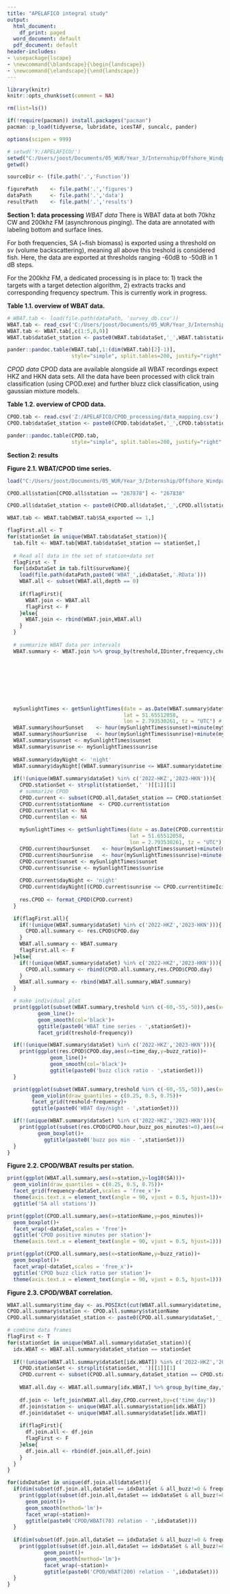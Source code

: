 ```yaml
---
title: "APELAFICO integral study"
output:
  html_document:
    df_print: paged
  word_document: default
  pdf_document: default
header-includes:
- \usepackage{lscape}
- \newcommand{\blandscape}{\begin{landscape}}
- \newcommand{\elandscape}{\end{landscape}}
---
```

  
```r
library(knitr)
knitr::opts_chunk$set(comment = NA)

rm(list=ls())

if(!require(pacman)) install.packages("pacman")
pacman::p_load(tidyverse, lubridate, icesTAF, suncalc, pander)

options(scipen = 999)

# setwd('Y:/APELAFICO/')
setwd("C:/Users/joost/Documents/05_WUR/Year_3/Internship/Offshore_Windparks/OWF_Project_folder/Internship_OWF")
getwd()

sourceDir <- (file.path('.','Function'))

figurePath    <- file.path('.','figures')
dataPath      <- file.path('.','data')
resultPath    <- file.path('.','results')
```

**Section 1: data processing**
*WBAT data*
There is WBAT data at both 70khz CW and 200khz FM (asynchronous pinging). The data are annotated with labeling bottom and surface lines.

For both frequencies, SA (~fish biomass) is exported using a threshold on sv (volume backscattering), meaning all above this treshold is considered fish. Here, the data are exported at thresholds ranging -60dB to -50dB in 1 dB steps.

For the 200khz FM, a dedicated processing is in place to: 1) track the targets with a target detection algorithm, 2) extracts tracks and corresponding frequency spectrum. This is currently work in progress.

**Table 1.1. overview of WBAT data.**
```r
# WBAT.tab <- load(file.path(dataPath, 'survey_db.csv'))
WBAT.tab <- read_csv('C:/Users/joost/Documents/05_WUR/Year_3/Internship/Offshore_Windparks/OWF_Project_folder/Internship_OWF/Data/survey_db.csv')
WBAT.tab <- WBAT.tab[,c(1:5,8,9)]
WBAT.tab$dataSet_station <- paste0(WBAT.tab$dataSet,'_',WBAT.tab$station)

pander::pandoc.table(WBAT.tab[,1:(dim(WBAT.tab)[2]-1)],
                     style="simple", split.tables=200, justify="right", missing=".")

```
*CPOD data*
CPOD data are available alongside all WBAT recordings expect HKZ and HKN data sets. All the data have been processed with click train classification (using CPOD.exe) and further bluzz click classification, using gaussian mixture models.

**Table 1.2. overview of CPOD data.**
```r
CPOD.tab <- read.csv('Z:/APELAFICO/CPOD_processing/data_mapping.csv')
CPOD.tab$dataSet_station <- paste0(CPOD.tab$dataSet,'_',CPOD.tab$station)

pander::pandoc.table(CPOD.tab,
                     style="simple", split.tables=200, justify="right", missing=".")

```

**Section 2: results**


**Figure 2.1. WBAT/CPOD time series.**
```r
load("C:/Users/joost/Documents/05_WUR/Year_3/Internship/Offshore_Windparks/OWF_Project_folder/Internship_OWF/data/CPOD_all.RData")

CPOD.all$station[CPOD.all$station == "267878"] <- "267838"

CPOD.all$dataSet_station <- paste0(CPOD.all$dataSet,'_',CPOD.all$station)

WBAT.tab <- WBAT.tab[WBAT.tab$SA_exported == 1,]

flagFirst.all <- T
for(stationSet in unique(WBAT.tab$dataSet_station)){
  tab.filt <- WBAT.tab[WBAT.tab$dataSet_station == stationSet,]
  
  # Read all data in the set of station+data set
  flagFirst <- T
  for(idxDataSet in tab.filt$surveName){
    load(file.path(dataPath,paste0('WBAT_',idxDataSet,'.RData')))
    WBAT.all <- subset(WBAT.all,depth == 0)
    
    if(flagFirst){
      WBAT.join <- WBAT.all
      flagFirst <- F
    }else{
      WBAT.join <- rbind(WBAT.join,WBAT.all)
    }
  }
  
  # summarize WBAT data per intervals
  WBAT.summary <- WBAT.join %>% group_by(treshold,IDinter,frequency,chunk) %>% summarize(dataSet_station=stationSet,
                                                                                          station=unique(station),
                                                                                         dataSet=unique(dataSet),
                                                                                          SA=mean(SA,na.rm=T),
                                                                                         datetime=first(datetime),
                                                                                         depthIntegration=first(depthIntegration))
  
  
  
  mySunlightTimes <- getSunlightTimes(date = as.Date(WBAT.summary$datetime),
                                      lat = 51.65512058,
                                      lon = 2.793530261, tz = "UTC") # hack, lat/lon needs to be inputed for each station
  WBAT.summary$hourSunset    <- hour(mySunlightTimes$sunset)+minute(mySunlightTimes$sunset)/60+second(mySunlightTimes$sunset)/60/60
  WBAT.summary$hourSunrise   <- hour(mySunlightTimes$sunrise)+minute(mySunlightTimes$sunrise)/60+second(mySunlightTimes$sunrise)/60/60
  WBAT.summary$sunset <- mySunlightTimes$sunset
  WBAT.summary$sunrise <- mySunlightTimes$sunrise
  
  WBAT.summary$dayNight <- 'night'
  WBAT.summary$dayNight[(WBAT.summary$sunrise <= WBAT.summary$datetime) & (WBAT.summary$datetime <= WBAT.summary$sunset)] <- 'day'
  
  if(!(unique(WBAT.summary$dataSet) %in% c('2022-HKZ','2023-HKN'))){
    CPOD.stationSet <- strsplit(stationSet,' ')[[1]][1]
    # summarize CPOD
    CPOD.current <- subset(CPOD.all,dataSet_station == CPOD.stationSet)
    CPOD.current$stationName  <- CPOD.current$station
    CPOD.current$lat <- NA
    CPOD.current$lon <- NA
    
    mySunlightTimes <- getSunlightTimes(date = as.Date(CPOD.current$timeIci_str),
                                        lat = 51.65512058,
                                        lon = 2.793530261, tz = "UTC") # hack, lat/lon needs to be inputed for each station
    CPOD.current$hourSunset    <- hour(mySunlightTimes$sunset)+minute(mySunlightTimes$sunset)/60+second(mySunlightTimes$sunset)/60/60
    CPOD.current$hourSunrise   <- hour(mySunlightTimes$sunrise)+minute(mySunlightTimes$sunrise)/60+second(mySunlightTimes$sunrise)/60/60
    CPOD.current$sunset <- mySunlightTimes$sunset
    CPOD.current$sunrise <- mySunlightTimes$sunrise
    
    CPOD.current$dayNight <- 'night'
    CPOD.current$dayNight[(CPOD.current$sunrise <= CPOD.current$timeIci_str) & (CPOD.current$timeIci_str <= CPOD.current$sunset)] <- 'day'
    
    res.CPOD <- format_CPOD(CPOD.current)
  }

  if(flagFirst.all){
    if(!(unique(WBAT.summary$dataSet) %in% c('2022-HKZ','2023-HKN'))){
      CPOD.all.summary <- res.CPOD$CPOD.day
    }
    WBAT.all.summary <- WBAT.summary
    flagFirst.all <- F
  }else{
    if(!(unique(WBAT.summary$dataSet) %in% c('2022-HKZ','2023-HKN'))){
      CPOD.all.summary <- rbind(CPOD.all.summary,res.CPOD$CPOD.day)
    }
    WBAT.all.summary <- rbind(WBAT.all.summary,WBAT.summary)
  }

  # make individual plot
  print(ggplot(subset(WBAT.summary,treshold %in% c(-60,-55,-50)),aes(x=datetime,y=log10(SA),col=as.factor(treshold)))+
          geom_line()+
          geom_smooth(col='black')+
          ggtitle(paste0('WBAT time series - ',stationSet))+
          facet_grid(treshold~frequency))

  if(!(unique(WBAT.summary$dataSet) %in% c('2022-HKZ','2023-HKN'))){
    print(ggplot(res.CPOD$CPOD.day,aes(x=time_day,y=buzz_ratio))+
              geom_line()+
              geom_smooth(col='black')+
              ggtitle(paste0('buzz click ratio - ',stationSet)))
  }

  print(ggplot(subset(WBAT.summary,treshold %in% c(-60,-55,-50)),aes(x=dayNight,y=log10(SA),fill=as.factor(treshold)))+
        geom_violin(draw_quantiles = c(0.25, 0.5, 0.75))+
        facet_grid(treshold~frequency)+
        ggtitle(paste0('WBAT day/night - ',stationSet)))

  if(!(unique(WBAT.summary$dataSet) %in% c('2022-HKZ','2023-HKN'))){
    print(ggplot(subset(res.CPOD$CPOD.hour,buzz_pos_minutes!=0),aes(x=dayNight,y=buzz_pos_minutes))+
          geom_boxplot()+
            ggtitle(paste0('buzz pos min - ',stationSet)))
  }
}

```

**Figure 2.2. CPOD/WBAT results per station.**
```r
print(ggplot(WBAT.all.summary,aes(x=station,y=log10(SA)))+
  geom_violin(draw_quantiles = c(0.25, 0.5, 0.75))+
  facet_grid(frequency~dataSet,scales = 'free_x')+
  theme(axis.text.x = element_text(angle = 90, vjust = 0.5, hjust=1))+
  ggtitle('SA all stations'))

print(ggplot(CPOD.all.summary,aes(x=stationName,y=pos_minutes))+
  geom_boxplot()+
  facet_wrap(~dataSet,scales = 'free')+
  ggtitle('CPOD positive minutes per station')+
  theme(axis.text.x = element_text(angle = 90, vjust = 0.5, hjust=1)))

print(ggplot(CPOD.all.summary,aes(x=stationName,y=buzz_ratio))+
  geom_boxplot()+
  facet_wrap(~dataSet,scales = 'free_x')+
  ggtitle('CPOD buzz click ratio per station')+
  theme(axis.text.x = element_text(angle = 90, vjust = 0.5, hjust=1)))


```

**Figure 2.3. CPOD/WBAT correlation.**
```r

WBAT.all.summary$time_day <- as.POSIXct(cut(WBAT.all.summary$datetime, breaks = "1 day"),tz='UTC')
CPOD.all.summary$station <- CPOD.all.summary$stationName
CPOD.all.summary$dataSet_station <- paste0(CPOD.all.summary$dataSet,'_',CPOD.all.summary$station)

# combine data frames
flagFirst <- T
for(stationSet in unique(WBAT.all.summary$dataSet_station)){
  idx.WBAT <- WBAT.all.summary$dataSet_station == stationSet
  
  if(!(unique(WBAT.all.summary$dataSet[idx.WBAT]) %in% c('2022-HKZ','2023-HKN'))){
    CPOD.stationSet <- strsplit(stationSet,' ')[[1]][1]
    CPOD.current <- subset(CPOD.all.summary,dataSet_station == CPOD.stationSet)
    
    WBAT.all.day <- WBAT.all.summary[idx.WBAT,] %>% group_by(time_day,frequency,treshold) %>% summarize(SA=mean(SA,na.rm=T))
    
    df.join <- left_join(WBAT.all.day,CPOD.current,by=c('time_day'))
    df.join$station <- unique(WBAT.all.summary$station[idx.WBAT])
    df.join$dataSet <- unique(WBAT.all.summary$dataSet[idx.WBAT])
    
    if(flagFirst){
      df.join.all <- df.join
      flagFirst <- F
    }else{
      df.join.all <- rbind(df.join.all,df.join)
    }
  }
}

for(idxDataSet in unique(df.join.all$dataSet)){
  if(dim(subset(df.join.all,dataSet == idxDataSet & all_buzz!=0 & frequency == 70 & treshold == -50))[1] != 0){
    print(ggplot(subset(df.join.all,dataSet == idxDataSet & all_buzz!=0 & frequency == 70 & treshold == -50),aes(x=buzz_ratio,y=log10(SA)))+
      geom_point()+
      geom_smooth(method='lm')+
      facet_wrap(~station)+
      ggtitle(paste0('CPOD/WBAT(70) relation - ',idxDataSet)))
  }
  
  if(dim(subset(df.join.all,dataSet == idxDataSet & all_buzz!=0 & frequency == 200 & treshold == -50))[1] != 0){
    print(ggplot(subset(df.join.all,dataSet == idxDataSet & all_buzz!=0 & frequency == 200 & treshold == -50),aes(x=buzz_ratio,y=log10(SA)))+
            geom_point()+
            geom_smooth(method='lm')+
            facet_wrap(~station)+
            ggtitle(paste0('CPOD/WBAT(200) relation - ',idxDataSet)))
  }
}
```